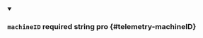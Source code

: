 
<details className="config-field" data-expandable="false" open>
<summary>

### `machineID` <span className="config-field-required" data-required="false">required</span> <span className="config-field-type">string</span> <span className="config-field-default"></span> <span className="config-field-enum"></span> <span data-pro="false" className="config-field-pro">pro</span> {#telemetry-machineID}



</summary>



</details>
